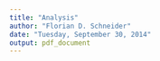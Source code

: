 ```yaml
---
title: "Analysis"
author: "Florian D. Schneider"
date: "Tuesday, September 30, 2014"
output: pdf_document
---
```

